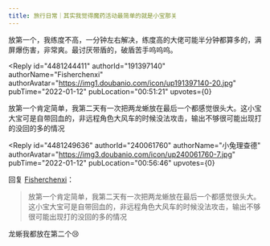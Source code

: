 ```yaml
---
title: 旅行日常｜其实我觉得魔药活动最简单的就是小宝那关
---
```



<Forum groupName="原神" groupUrl="https://www.douban.com/group/genshin/" archivedAt="2025-05-16T16:51:31.200Z">
  <Post
    id="257735199"
    title="旅行日常｜其实我觉得魔药活动最简单的就是小宝那关"
    url="https://www.douban.com/group/topic/257735199/?_spm_id=MjQwMDYxNzYw"
    pubTime="2022-01-12"
    highlightUserId="191397140"
  >
放第一个，我练度不高，一分钟左右解决，练度高的大佬可能半分钟都算多的，满屏爆伤害，非常爽。最讨厌带盾的，破盾苦手呜呜呜。

<Reply
  id="4481244411"
  authorId="191397140"
  authorName="Fisherchenxi"
  authorAvatar="https://img1.doubanio.com/icon/up191397140-20.jpg"
  pubTime="2022-01-12"
  pubLocation="00:51:21"
  upvotes={0}
>
放第一个肯定简单，我第二天有一次把两龙蜥放在最后一个都感觉很头大。这小宝大宝可是自带回血的，非远程角色大风车的时候没法攻击，输出不够很可能出现打的没回的多的情况
</Reply>

<Reply
  id="4481249636"
  authorId="240061760"
  authorName="小兔理查德"
  authorAvatar="https://img3.doubanio.com/icon/up240061760-7.jpg"
  pubTime="2022-01-12"
  pubLocation="00:56:46"
  upvotes={0}
>
回复 [Fisherchenxi](https://www.douban.com/people/191397140/)：
 > 放第一个肯定简单，我第二天有一次把两龙蜥放在最后一个都感觉很头大。这小宝大宝可是自带回血的，非远程角色大风车的时候没法攻击，输出不够很可能出现打的没回的多的情况

龙蜥我都放在第二个😢
</Reply>
  </Post>
</Forum>
